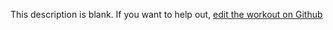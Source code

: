 
  This description is blank. If you want to help out, [edit the workout on Github](https://www.github.com/LiftArcade/exercises/blob/main/exercises/barbell-step-ups-description.mdx)